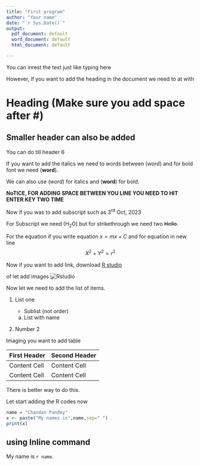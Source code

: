 ```yaml
---
title: "First program"
author: "Your name"
date: "`r Sys.Date()`"
output:
  pdf_document: default
  word_document: default
  html_document: default

---
```


You can inrest the text just like typing here

However, if you want to add the heading in the document we need to at with

# Heading (Make sure you add space after \#)

## Smaller header can also be added

You can do till header 6

If you want to add the italics we need to words between (*word*) and for bold font we need (**word**).

We can also use (*word*) for italics and (**word**) for bold.

**NoTICE, FOR ADDING SPACE BETWEEN YOU LINE YOU NEED TO HIT ENTER KEY TWO TIME**

Now if you was to add subscript such as 3^rd^ Oct, 2023

For Subscript we need (H~2~O) but for strikethrough we need two ~~Hello~~.

For the equation if you write equation $x=mx+C$ and for equation in new line $$X^2 + Y^2 = r^2$$

Now if you want to add link, download [R studio](www.rstudio.com)

of let add images ![Rstudio](./images.png)

Now let we need to add the list of items.

1.  List one

    -   Sublist (not order)

    a.  List with name

2.  Number 2

Imaging you want to add table

| First Header | Second Header |
|--------------|---------------|
| Content Cell | Content Cell  |
| Content Cell | Content Cell  |

There is better way to do this.

Let start adding the R codes now

```r
name = "Chandan Pandey"
x <- paste("My names is",name,sep=" ")
print(x)
```

## using Inline command

My name is `r name`.


